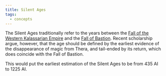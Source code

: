 ```yaml
---
title: Silent Ages
tags:
  - concepts
---
```


The Silent Ages traditionally refer to the years between the
[Fall of the Western Kalassarian Empire](../events/fall-of-the-western-kalassarian-empire.mdx)
and the [Fall of Bastion](../events/fall-of-bastion.mdx). Recent scholarship
argue, however, that the age should be defined by the earliest evidence of the
disappearance of magic from Thera, and tail-ended by its return, which does
coincide with the Fall of Bastion.

This would put the earliest estimation of the Silent Ages to be from 435 AI to
1225 AI.
